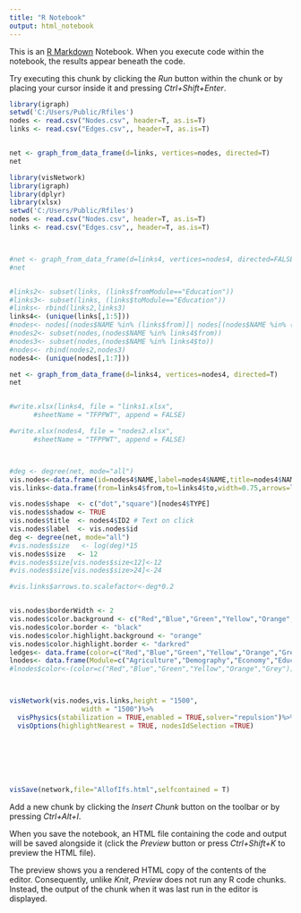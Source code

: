 ---
title: "R Notebook"
output: html_notebook
---

This is an [R Markdown](http://rmarkdown.rstudio.com) Notebook. When you execute code within the notebook, the results appear beneath the code. 

Try executing this chunk by clicking the *Run* button within the chunk or by placing your cursor inside it and pressing *Ctrl+Shift+Enter*. 
```{r}
library(igraph)
setwd('C:/Users/Public/Rfiles')
nodes <- read.csv("Nodes.csv", header=T, as.is=T)
links <- read.csv("Edges.csv",, header=T, as.is=T)


net <- graph_from_data_frame(d=links, vertices=nodes, directed=T) 
net

```

```{r}

library(visNetwork)
library(igraph)
library(dplyr)
library(xlsx)
setwd('C:/Users/Public/Rfiles')
nodes <- read.csv("Nodes.csv", header=T, as.is=T)
links <- read.csv("Edges.csv",, header=T, as.is=T)



#net <- graph_from_data_frame(d=links4, vertices=nodes4, directed=FALSE) 
#net


#links2<- subset(links, (links$fromModule=="Education"))
#links3<- subset(links, (links$toModule=="Education"))
#links<- rbind(links2,links3)
links4<- (unique(links[,1:5]))
#nodes<- nodes[(nodes$NAME %in% (links$from)]| nodes[(nodes$NAME %in% (links$to)]
#nodes2<- subset(nodes,(nodes$NAME %in% links4$from))
#nodes3<- subset(nodes,(nodes$NAME %in% links4$to))
#nodes<- rbind(nodes2,nodes3)
nodes4<- (unique(nodes[,1:7]))

net <- graph_from_data_frame(d=links4, vertices=nodes4, directed=T) 
net


#write.xlsx(links4, file = "links1.xlsx",
      #sheetName = "TFPPWT", append = FALSE)

#write.xlsx(nodes4, file = "nodes2.xlsx",
      #sheetName = "TFPPWT", append = FALSE)



#deg <- degree(net, mode="all")
vis.nodes<-data.frame(id=nodes4$NAME,label=nodes4$NAME,title=nodes4$NAME,Module=nodes4$Module)
vis.links<-data.frame(from=links4$from,to=links4$to,width=0.75,arrows=list(to=list(enabled=TRUE,scalefactor=1)))

vis.nodes$shape  <- c("dot","square")[nodes4$TYPE]
vis.nodes$shadow <- TRUE
vis.nodes$title  <- nodes4$ID2 # Text on click
vis.nodes$label  <- vis.nodes$id
deg <- degree(net, mode="all")
#vis.nodes$size   <- log(deg)*15
vis.nodes$size   <- 12
#vis.nodes$size[vis.nodes$size<12]<-12
#vis.nodes$size[vis.nodes$size>24]<-24

#vis.links$arrows.to.scalefactor<-deg*0.2


vis.nodes$borderWidth <- 2
vis.nodes$color.background <- c("Red","Blue","Green","Yellow","Orange","Grey","Purple","Azure")[vis.nodes$Module]
vis.nodes$color.border <- "black"
vis.nodes$color.highlight.background <- "orange"
vis.nodes$color.highlight.border <- "darkred"
ledges<- data.frame(color=c("Red","Blue","Green","Yellow","Orange","Grey"))
lnodes<- data.frame(Module=c("Agriculture","Demography","Economy","Education","Energy","Environment","Health","Infrastructure","Interstate","Other","SocioPolitical"))
#lnodes$color<-(color=c("Red","Blue","Green","Yellow","Orange","Grey"))



visNetwork(vis.nodes,vis.links,height = "1500",
                  width = "1500")%>%
  visPhysics(stabilization = TRUE,enabled = TRUE,solver="repulsion")%>%
  visOptions(highlightNearest = TRUE, nodesIdSelection =TRUE)
    

  





```

```{r}
visSave(network,file="AllofIfs.html",selfcontained = T)
```

Add a new chunk by clicking the *Insert Chunk* button on the toolbar or by pressing *Ctrl+Alt+I*.

When you save the notebook, an HTML file containing the code and output will be saved alongside it (click the *Preview* button or press *Ctrl+Shift+K* to preview the HTML file).

The preview shows you a rendered HTML copy of the contents of the editor. Consequently, unlike *Knit*, *Preview* does not run any R code chunks. Instead, the output of the chunk when it was last run in the editor is displayed.
